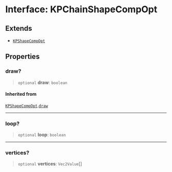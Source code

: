 # Interface: KPChainShapeCompOpt

## Extends

- [`KPShapeCompOpt`](/KaPlanck/api/interfaces/KPShapeCompOpt48)

## Properties

### draw?

> `optional` **draw**: `boolean`

#### Inherited from

[`KPShapeCompOpt`](/KaPlanck/api/interfaces/KPShapeCompOpt181).[`draw`](/KaPlanck/api/interfaces/KPShapeCompOpt#draw232)

***

### loop?

> `optional` **loop**: `boolean`

***

### vertices?

> `optional` **vertices**: `Vec2Value`[]
